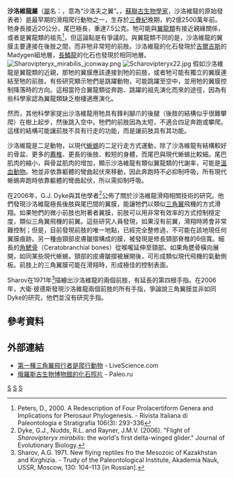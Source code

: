 {{Automatic taxobox
| taxon = Sharovipteryx
| fossil_range = {{fossil_range|225}}
| image = Sharovipteryx mirabilis fossil.JPG
| image_caption = 
| authority = Cowen, 1981
| type_species = '''奇異沙洛維龍<br>''Sharovipteryx mirabilis''''' 
| type_species_authority = ([[Aleksandr_Grigorevich_Sharov|Sharov]], 1971)
| synonyms =
*'''''Podopteryx mirabilis''''' <br><small>Sharov, 1971</small>
}}

'''沙洛維龍屬'''（[[屬|屬]]名：{{lang|la|''Sharovipteryx''}}，意為“沙洛夫之翼”。{{link-en|亞歷山大·格里戈勒維奇·沙洛夫|Aleksandr Grigorevich Sharov|沙洛夫}}，[[蘇聯|蘇聯]][[古生物學家|古生物學家]]，沙洛維龍的原始發表者）是最早期的滑翔爬行動物之一，生存於[[三疊紀|三疊紀]]晚期，約2億2500萬年前。牠身長接近20公分，尾巴極長，重達7.5公克。牠可能與[[翼龍類|翼龍類]]有接近親緣關係，或者是翼龍類的祖先<ref>Peters, D., 2000. A Redescription of Four Prolacertiform Genera and Implications for Pterosaur Phylogenesis. - Rivista Italiana di Paleontologia e Stratigrafia 106(3): 293-336</ref>，但這論點是有爭議的。與翼龍類不同的是，沙洛維龍的翼膜主要連接在後肢之間，而非牠非常短的前肢。沙洛維龍的化石發現於[[吉爾吉斯|吉爾吉斯]]的Madygen組地層，[[長鱗龍|長鱗龍]]的化石也發現於相同地層。
[[File:Sharovipteryx_mirabilis_jconway.png|thumb]] 
[[File:Scharovipteryx22.jpg|thumb]]
假如沙洛維龍是翼龍類的近親，那牠的翼膜應該連接到牠的前肢，或者牠可能有獨立的翼膜連結至牠的前肢。有些研究顯示牠們是跳躍動物，可能跳躍至空中，並用牠的翼膜控制降落時的方向。這相當符合翼龍類從奔跑、跳躍的祖先演化而來的途徑，因為有些科學家認為翼龍類缺乏樹棲適應演化。

然而，其他科學家提出沙洛維龍用牠具有鋒利腳爪的後腿（後肢的結構似乎很難攀爬）在樹上起步，然後跳入空中。牠們的前肢因為太短，不適合四足奔跑或攀爬。這樣的結構可能讓前肢不具有行走的功能，而是讓前肢具有其功能。

沙洛維龍是二足動物，以現代[[蜥蜴|蜥蜴]]的二足行走方式運動，除了沙洛維龍有結構較好的骨盆、更多的[[薦椎|薦椎]]、更長的後肢、較短的身體，而尾巴與現代蜥蜴比較細。尾巴肌肉的縮小，與骨盆肌肉的增加，顯示沙洛維龍有類似翼龍類的代謝率，可能是[[溫血動物|溫血動物]]。牠並非依靠軀體的彎曲起伏來移動，因此奔跑時不必抑制呼吸，所有現代蜥蜴奔跑時依靠軀體的彎曲起伏，所以需抑制呼吸。

在2006年，G.J. Dyke與其他學者<ref>Dyke, G.J., Nudds, R.L. and Rayner, J.M.V. (2006). "Flight of ''Sharovipteryx mirabilis'': the world's first delta-winged glider." Journal of Evolutionary Biology.</ref>公佈了關於沙洛維龍滑翔相關技術的研究。他們發現沙洛維龍極長後肢與尾巴間的翼膜，能讓牠們以類似[[三角翼|三角翼]]飛機的方式滑翔。如果牠們的微小前肢也附著者翼膜，前肢可以用非常有效率的方式控制穩定度，類似三角翼飛機的前翼。這些研究人員發現，如果沒有前翼，滑翔時將會非常難控制；但是，目前發現前肢的唯一地點，已經完全整修過，不可能在該地現任何翼膜痕跡。另一種由頸部皮膚皺摺構成的膜，被發現是修長頸部脊椎的6倍寬。細長的[[角鰓骨|角鰓骨]]（Ceratobranchial bones）從喉嚨延伸至頸部。如果角腮骨橫向展開，如同某些現代蜥蜴，頸部的皮膚皺摺被展開後，可形成類似現代飛機的氣動側板。前肢上的三角翼膜可能在滑翔時，形成極佳的控制表面。

Sharov在1971年<ref>Sharov, A.G. 1971. New flying reptiles fro the Mesozoic of Kazakhstan and Kirghizia. - Trudy of the Paleontological Institute, Akademia Nauk, USSR, Moscow, 130: 104–113 [in Russian].</ref>描繪出沙洛維龍的兩個前肢，有延長的第四根手指。在2006年，大衛·彼德斯發現沙洛維龍兩個前肢的所有手指，爭論說三角翼膜並非如同Dyke的研究，他們並沒有研究手指。

== 參考資料 ==
{{Reflist}}

== 外部連結 ==
* [http://www.livescience.com/animalworld/060718_delta_wing.html 第一種三角翼飛行者是爬行動物] {{Wayback|url=http://www.livescience.com/animalworld/060718_delta_wing.html |date=20060813132956 }} - LiveScience.com
* [https://web.archive.org/web/20060709223912/http://www.paleo.ru/museum/img/large/22.jpg 俄羅斯古生物博物館的化石照片] - Paleo.ru
{{主龍形下綱|P.}}
{{Taxonbar|from=Q131788}}

[[Category:原龙目|S]]
[[Category:三疊紀爬行動物|S]]
[[Category:1981年描述的分类群|S]]